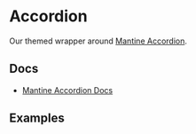 
<Meta of={AccordionStories} />

# Accordion

Our themed wrapper around [Mantine Accordion](https://v6.mantine.dev/core/accordion/).

## Docs

- [Mantine Accordion Docs](https://v6.mantine.dev/core/accordion/)

## Examples

<Canvas>
  <Story of={AccordionStories.Default} />
</Canvas>
